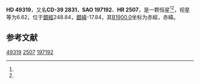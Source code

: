 {{Starbox begin
| name = HD 49319
}}
{{Starbox observe
| epoch = [[J2000.0|J2000.0]]
| constell = {{星座名待查}}<ref name=SIMBAD>{{cite web
 | url=http://simbad.u-strasbg.fr/simbad/sim-id?Ident=HR+2507
 | title =Pulsating variable Star
 | publisher=Centre de Données astronomiques de Strasbourg
 | work=SIMBAD
 | accessdate=2012-07-13}}</ref><ref name=DATA>{{cite web
 | url=http://vizier.u-strasbg.fr/viz-bin/VizieR-5?-out.add=.&-source=5050&-corr=PK=HR&-out.max=9999&HR=2507
 | title=VizieR Detailed Page
 | accessdate=2012-07-13
 | archive-date=2016-03-05
 | archive-url=https://web.archive.org/web/20160305051035/http://vizier.u-strasbg.fr/viz-bin/VizieR-5?-out.add=.&-source=5050&-corr=PK=HR&-out.max=9999&HR=2507
 | dead-url=no
 }}</ref>
| 星官 = 
| ra = {{RA|6|46|3.3}}<ref name=SIMBAD /><ref name=DATA />
| dec = {{DEC|-39|32|24}}<ref name=SIMBAD /><ref name=DATA />
| appmag_v = 6.62<ref name=SIMBAD /><ref name=DATA />
}}
{{Starbox character
| class = B6Vnne<ref name=SIMBAD /><ref name=DATA />
| b-v = -0.13<ref name=SIMBAD /><ref name=DATA />
| u-b = -0.5<ref name=SIMBAD /><ref name=DATA />
| r-i = <ref name=SIMBAD /><ref name=DATA />
| variable = 
}}
{{Starbox astrometry
| radial_v = -0.5
| prop_mo_ra = 16
| parallax = 
| p_error = 
}}
{{Starbox catalog
| names =CD-39 2831，[[SAO星表|SAO]] 197192，[[HD星表|HD]] 49319，[[HR星表|HR]] 2507}}
{{Starbox reference |Simbad=HR+2507}}
{{Starbox end}}

'''HD 49319'''，又名'''CD-39 2831'''，'''SAO 197192'''、'''HR 2507'''，是一颗恒星<ref name=SIMBAD /><ref name=DATA />，视星等为6.62，位于[[銀道座標系|銀經]]248.84，[[銀道座標系|銀緯]]-17.84，其[[B1900.0|B1900.0]]坐标为赤經{{RA|6|42|44}}，赤緯{{DEC|-39|-17.84|0}}。

== 参考文献 ==
{{reflist}}

{{star-stub}}

[[Category:HD和HDE天體|49319]]
[[Category:HR天體|2507]]
[[Category:SAO天體|197192]]